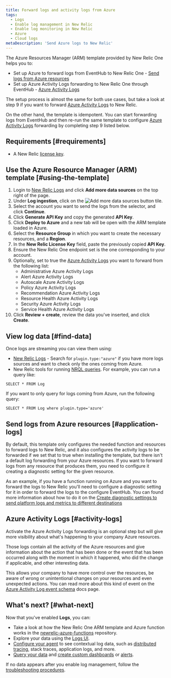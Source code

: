 ```yaml
---
title: Forward logs and activity logs from Azure
tags:
  - Logs
  - Enable log management in New Relic
  - Enable log monitoring in New Relic
  - Azure
  - Cloud logs
metaDescription: 'Send Azure logs to New Relic'
---
```


The Azure Resources Manager (ARM) template provided by New Relic One helps you to:

* Set up Azure to forward logs from EventHub to New Relic One - [Send logs from Azure resources](#application-logs)
* Set up Azure Activity Logs forwarding to New Relic One through EventHub - [Azure Activity Logs](#activity-logs)

The setup process is almost the same for both use cases, but take a look at step 9 if you want to forward [Azure Activity Logs](https://docs.microsoft.com/en-us/azure/azure-monitor/essentials/activity-log) to New Relic.

On the other hand, the template is idempotent. You can start forwarding logs from EventHub and then re-run the same template to configure [Azure Activity Logs](https://docs.microsoft.com/en-us/azure/azure-monitor/essentials/activity-log) forwarding by completing step 9 listed below.

## Requirements [#requirements]

- A New Relic [license key](/docs/apis/intro-apis/new-relic-api-keys/#ingest-license-key).

## Use the Azure Resource Manager (ARM) template [#using-the-template]

1. Login to [New Relic Logs](https://one.newrelic.com/launcher/logger.log-launcher) and click **Add more data sources** on the top right of the page.
2. Under **Log ingestion**, click on the ![Add more data sources button](./images/azure-tile.png) tile.
3. Select the account you want to send the logs from the selector, and click **Continue**.
4. Click **Generate API Key** and copy the generated **API Key**.
5. Click **Deploy to Azure** and a new tab will be open with the ARM template loaded in Azure.
6. Select the **Resource Group** in which you want to create the necessary resources, and a **Region**.
7. In the **New Relic License Key** field, paste the previously copied **API Key**.
8. Ensure the New Relic One endpoint set is the one corresponding to your account.
9. Optionally, set to true the [Azure Activity Logs](https://docs.microsoft.com/en-us/azure/azure-monitor/essentials/activity-log) you want to forward from the following list:
    * Administrative Azure Activity Logs
    * Alert Azure Activity Logs
    * Autoscale Azure Activity Logs
    * Policy Azure Activity Logs
    * Recommendation Azure Activity Logs
    * Resource Health Azure Activity Logs
    * Security Azure Activity Logs
    * Service Health Azure Activity Logs
10. Click **Review + create**, review the data you've inserted, and click **Create**.

## View log data [#find-data]

Once logs are streaming you can view them using:

* [New Relic Logs](https://one.newrelic.com/launcher/logger.log-launcher) - Search for `plugin.type:"azure"` if you have more logs sources and want to check only the ones coming from Azure.
* New Relic tools for running [NRQL queries](/docs/chart-builder/use-chart-builder/choose-data/use-advanced-nrql-mode-specify-data). For example, you can run a query like:

```
SELECT * FROM Log
```

If you want to only query for logs coming from Azure, run the following query:

```
SELECT * FROM Log where plugin.type='azure'
```

## Send logs from Azure resources [#application-logs]

By default, this template only configures the needed function and resources to forward logs to New Relic, and it also configures
the activity logs to be forwarded if we set that to true when installing the template, but there isn't a default log forwarding
from your Azure resources. If you want to forward logs from any resource that produces them, you need to configure it creating
a diagnostic setting for the given resource.

As an example, if you have a function running on Azure and you want to forward the logs to New Relic you'll need to configure
a diagnostic setting for it in order to forward the logs to the configure EventHub. You can found more information about how to
do it on the [Create diagnostic settings to send platform logs and metrics to different destinations](https://docs.microsoft.com/en-us/azure/azure-monitor/essentials/diagnostic-settings?tabs=CMD)

## Azure Activity Logs [#activity-logs]

Activate the Azure Activity Logs forwarding is an optional step but will give more visibility about what's happening to
your company Azure resources.

Those logs contain all the activity of the Azure resources and give information about the action that has been done
or the event that has been occurred along with the moment in which it happened, who did the change if applicable,
and other interesting data.

This allows your company to have more control over the resources, be aware of wrong or unintentional changes on
your resources and even unexpected actions. You can read more about this kind of event on the
[Azure Activity Log event schema](https://docs.microsoft.com/en-us/azure/azure-monitor/essentials/activity-log-schema) docs page.

## What's next? [#what-next]

Now that you've enabled **Logs**, you can:

* Take a look at how the New Relic One ARM template and Azure function works in the [newrelic-azure-functions](https://github.com/newrelic/newrelic-azure-functions) repository.
* Explore your data using the [Logs UI](/docs/explore-your-data-new-relic-logs-ui).
* [Configure your agent](/docs/logs/new-relic-logs/enable-logs-context/enable-logs-context-apm-agents) to see contextual log data, such as [distributed tracing](/docs/understand-dependencies/distributed-tracing/get-started/introduction-distributed-tracing), stack traces, application logs, and more.
* [Query your data](/docs/using-new-relic/data/understand-data/query-new-relic-data) and [create custom dashboards](/docs/dashboards/new-relic-one-dashboards/get-started/introduction-new-relic-one-dashboards) or [alerts](/docs/alerts/new-relic-alerts/configuring-alert-policies/create-edit-or-find-alert-policy).

If no data appears after you enable log management, follow the [troubleshooting procedures](/docs/logs/new-relic-logs/troubleshooting/no-data-appears-logs).
